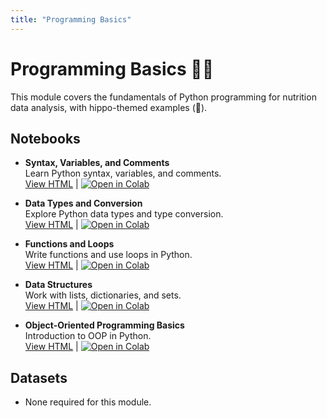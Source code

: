 ```yaml
---
title: "Programming Basics"
---
```


# Programming Basics 🧑‍💻

This module covers the fundamentals of Python programming for nutrition data analysis, with hippo-themed examples (🦛).

## Notebooks

- **Syntax, Variables, and Comments**  
  Learn Python syntax, variables, and comments.  
  [View HTML](2.1_syntax_variables_comments.html) | [![Open in Colab](https://colab.research.google.com/assets/colab-badge.svg)](https://colab.research.google.com/github/ggkuhnle/data-analysis-toolkit-FNS/blob/groks-revisions/notebooks/02_programming_basics/2.1_syntax_variables_comments.ipynb)

- **Data Types and Conversion**  
  Explore Python data types and type conversion.  
  [View HTML](2.2_data_types_conversion.html) | [![Open in Colab](https://colab.research.google.com/assets/colab-badge.svg)](https://colab.research.google.com/github/ggkuhnle/data-analysis-toolkit-FNS/blob/groks-revisions/notebooks/02_programming_basics/2.2_data_types_conversion.ipynb)

- **Functions and Loops**  
  Write functions and use loops in Python.  
  [View HTML](2.3_functions_loops.html) | [![Open in Colab](https://colab.research.google.com/assets/colab-badge.svg)](https://colab.research.google.com/github/ggkuhnle/data-analysis-toolkit-FNS/blob/groks-revisions/notebooks/02_programming_basics/2.3_functions_loops.ipynb)

- **Data Structures**  
  Work with lists, dictionaries, and sets.  
  [View HTML](2.4_data_structures.html) | [![Open in Colab](https://colab.research.google.com/assets/colab-badge.svg)](https://colab.research.google.com/github/ggkuhnle/data-analysis-toolkit-FNS/blob/groks-revisions/notebooks/02_programming_basics/2.4_data_structures.ipynb)

- **Object-Oriented Programming Basics**  
  Introduction to OOP in Python.  
  [View HTML](2.5_oop_basics.html) | [![Open in Colab](https://colab.research.google.com/assets/colab-badge.svg)](https://colab.research.google.com/github/ggkuhnle/data-analysis-toolkit-FNS/blob/groks-revisions/notebooks/02_programming_basics/2.5_oop_basics.ipynb)

## Datasets

- None required for this module.